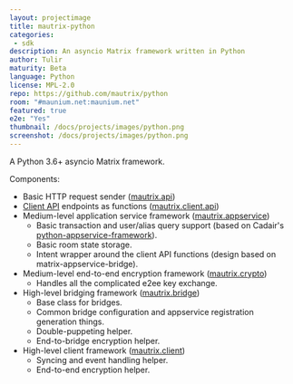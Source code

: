 ```yaml
---
layout: projectimage
title: mautrix-python
categories: 
 - sdk
description: An asyncio Matrix framework written in Python
author: Tulir
maturity: Beta
language: Python
license: MPL-2.0
repo: https://github.com/mautrix/python
room: "#maunium.net:maunium.net"
featured: true
e2e: "Yes"
thumbnail: /docs/projects/images/python.png
screenshot: /docs/projects/images/python.png
---
```


A Python 3.6+ asyncio Matrix framework.

Components:

- Basic HTTP request sender ([mautrix.api])
- [Client API] endpoints as functions ([mautrix.client.api])
- Medium-level application service framework ([mautrix.appservice])
  - Basic transaction and user/alias query support (based on Cadair's [python-appservice-framework]).
  - Basic room state storage.
  - Intent wrapper around the client API functions (design based on matrix-appservice-bridge).
- Medium-level end-to-end encryption framework ([mautrix.crypto])
  - Handles all the complicated e2ee key exchange.
- High-level bridging framework ([mautrix.bridge])
  - Base class for bridges.
  - Common bridge configuration and appservice registration generation things.
  - Double-puppeting helper.
  - End-to-bridge encryption helper.
- High-level client framework ([mautrix.client])
  - Syncing and event handling helper.
  - End-to-end encryption helper.

[mautrix.api]: https://mautrix.readthedocs.io/en/latest/mautrix.api.html
[Client API]: https://matrix.org/docs/spec/client_server/latest.html
[mautrix.client.api]: https://mautrix.readthedocs.io/en/latest/mautrix.client.api.html
[mautrix.appservice]: https://mautrix.readthedocs.io/en/latest/mautrix.appservice.html
[python-appservice-framework]: https://github.com/Cadair/python-appservice-framework/
[mautrix.bridge]: https://mautrix.readthedocs.io/en/latest/mautrix.bridge.html
[mautrix.client]: https://mautrix.readthedocs.io/en/latest/mautrix.client.html
[mautrix.crypto]: https://mautrix.readthedocs.io/en/latest/mautrix.crypto.html
